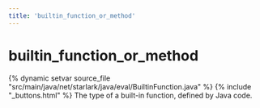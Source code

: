 ```yaml
---
title: 'builtin_function_or_method'
---
```


# builtin_function_or_method

{% dynamic setvar source_file "src/main/java/net/starlark/java/eval/BuiltinFunction.java" %}
{% include "\_buttons.html" %}
The type of a built-in function, defined by Java code.
